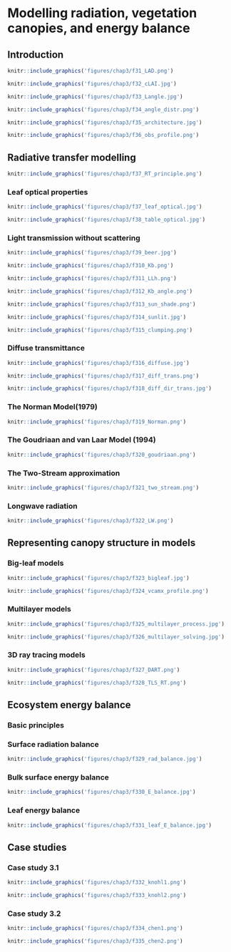 # Modelling radiation, vegetation canopies, and energy balance
\chaptermark{Light}

## Introduction

```r
knitr::include_graphics('figures/chap3/f31_LAD.png')
```

```r
knitr::include_graphics('figures/chap3/f32_cLAI.jpg')
```
```r
knitr::include_graphics('figures/chap3/f33_Langle.jpg')
```

```r
knitr::include_graphics('figures/chap3/f34_angle_distr.png')
```

```r
knitr::include_graphics('figures/chap3/f35_architecture.jpg')
```

```r
knitr::include_graphics('figures/chap3/f36_obs_profile.png')
```


## Radiative transfer modelling

```r
knitr::include_graphics('figures/chap3/f37_RT_principle.png')
```


### Leaf optical properties


```r
knitr::include_graphics('figures/chap3/f37_leaf_optical.jpg')
```

```r
knitr::include_graphics('figures/chap3/f38_table_optical.jpg')
```

### Light transmission without scattering

```r
knitr::include_graphics('figures/chap3/f39_beer.jpg')
```

```r
knitr::include_graphics('figures/chap3/f310_Kb.png')
```

```r
knitr::include_graphics('figures/chap3/f311_LLh.png')
```


```r
knitr::include_graphics('figures/chap3/f312_Kb_angle.png')
```


```r
knitr::include_graphics('figures/chap3/f313_sun_shade.png')
```

```r
knitr::include_graphics('figures/chap3/f314_sunlit.jpg')
```

```r
knitr::include_graphics('figures/chap3/f315_clumping.png')
```


### Diffuse transmittance

```r
knitr::include_graphics('figures/chap3/f316_diffuse.jpg')
```

```r
knitr::include_graphics('figures/chap3/f317_diff_trans.png')
```

```r
knitr::include_graphics('figures/chap3/f318_diff_dir_trans.jpg')
```


### The Norman Model(1979)

```r
knitr::include_graphics('figures/chap3/f319_Norman.png')
```


### The Goudriaan and van Laar Model (1994)


```r
knitr::include_graphics('figures/chap3/f320_goudriaan.png')
```


### The Two-Stream approximation

```r
knitr::include_graphics('figures/chap3/f321_two_stream.png')
```

### Longwave radiation

```r
knitr::include_graphics('figures/chap3/f322_LW.png')
```



## Representing canopy structure in models

### Big-leaf models

```r
knitr::include_graphics('figures/chap3/f323_bigleaf.jpg')
```

```r
knitr::include_graphics('figures/chap3/f324_vcamx_profile.png')
```


### Multilayer models

```r
knitr::include_graphics('figures/chap3/f325_multilayer_process.jpg')
```

```r
knitr::include_graphics('figures/chap3/f326_multilayer_solving.jpg')
```


### 3D ray tracing models

```r
knitr::include_graphics('figures/chap3/f327_DART.png')
```

```r
knitr::include_graphics('figures/chap3/f328_TLS_RT.png')
```

## Ecosystem energy balance

### Basic principles

### Surface radiation balance

```r
knitr::include_graphics('figures/chap3/f329_rad_balance.jpg')
```


### Bulk surface energy balance

```r
knitr::include_graphics('figures/chap3/f330_E_balance.jpg')
```


### Leaf energy balance

```r
knitr::include_graphics('figures/chap3/f331_leaf_E_balance.jpg')
```


## Case studies

### Case study 3.1

```r
knitr::include_graphics('figures/chap3/f332_knohl1.png')
```

```r
knitr::include_graphics('figures/chap3/f333_knohl2.png')
```


### Case study 3.2

```r
knitr::include_graphics('figures/chap3/f334_chen1.png')
```

```r
knitr::include_graphics('figures/chap3/f335_chen2.png')
```
